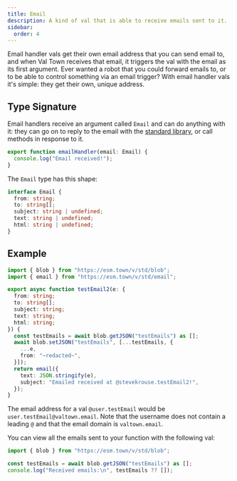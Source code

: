 ```yaml
---
title: Email
description: A kind of val that is able to receive emails sent to it.
sidebar:
  order: 4
---
```


Email handler vals get their own email address that you can send email
to, and when Val Town receives that email, it triggers the val with the email
as its first argument. Ever wanted a robot that you could forward emails to,
or to be able to control something via an email trigger? With email
handler vals it's simple: they get their own, unique address.

## Type Signature

Email handlers receive an argument called `Email` and can do anything with it:
they can go on to reply to the email with the [standard library](/std/email),
or call methods in response to it.

```ts title="Example" val
export function emailHandler(email: Email) {
  console.log("Email received!");
}
```

The `Email` type has this shape:

```ts
interface Email {
  from: string;
  to: string[];
  subject: string | undefined;
  text: string | undefined;
  html: string | undefined;
}
```

## Example

```ts title="Save received emails" val
import { blob } from "https://esm.town/v/std/blob";
import { email } from "https://esm.town/v/std/email";

export async function testEmail2(e: {
  from: string;
  to: string[];
  subject: string;
  text: string;
  html: string;
}) {
  const testEmails = await blob.getJSON("testEmails") as [];
  await blob.setJSON("testEmails", [...testEmails, {
    ...e,
    from: "~redacted~",
  }]);
  return email({
    text: JSON.stringify(e),
    subject: "Emailed received at @stevekrouse.testEmail2!",
  });
}
```

The email address for a val `@user.testEmail` would be `user.testEmail@valtown.email`. Note that the username does not contain
a leading `@` and that the email domain is `valtown.email`.

You can view all the emails sent to your function with the following val:

```ts title="List received emails" val
import { blob } from "https://esm.town/v/std/blob";

const testEmails = await blob.getJSON("testEmails") as [];
console.log("Received emails:\n", testEmails ?? []);
```